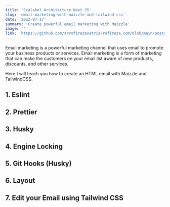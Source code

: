 ```yaml
---
title: 'Scalabel Architecture Next JS'
slug: 'email-marketing-with-maizzle-and-tailwind-css'
date: '2022-07-17'
summary: 'Create powerful email marketing with Maizzle'
image: ''
link: 'https://github.com/arrofirezasatria/rofireza.com/blob/main/posts/email-marketing-with-maizzle-and-tailwindcss.mdx'
---
```


Email marketing is a powerful marketing channel that uses email to promote your business products or services. Email marketing is a form of marketing that can make the customers on your email list aware of new products, discounts, and other services.

Here I will teach you how to create an HTML email with Maizzle and TailwindCSS.

## 1. Eslint

## 2. Prettier

## 3. Husky

## 4. Engine Locking

## 5. Git Hooks (Husky)

## 6. Layout

## 7. Edit your Email using Tailwind CSS
